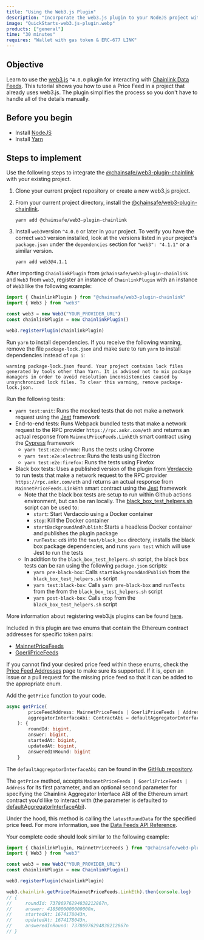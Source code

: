 ```yaml
---
title: "Using the Web3.js Plugin"
description: "Incorporate the web3.js plugin to your NodeJS project with a single line of code to natively interact with Chainlink Data Feeds."
image: "QuickStarts-web3.js-plugin.webp"
products: ["general"]
time: "30 minutes"
requires: "Wallet with gas token & ERC-677 LINK"
---
```



## Objective

Learn to use the [web3.js](https://github.com/web3/web3.js) `^4.0.0` plugin for interacting with [Chainlink Data Feeds](/data-feeds). This tutorial shows you how to use a Price Feed in a project that already uses web3.js. The plugin simplifies the process so you don't have to handle all of the details manually.

## Before you begin

- Install [NodeJS](https://nodejs.org/)
- Install [Yarn](https://yarnpkg.com/)

## Steps to implement

<Accordion title="Integrate the plugin with your existing project" number={1}>

Use the following steps to integrate the [@chainsafe/web3-plugin-chainlink](https://www.npmjs.com/package/@chainsafe/web3-plugin-chainlink) with your existing project.

1. Clone your current project repository or create a new web3.js project.

1. From your current project directory, install the [@chainsafe/web3-plugin-chainlink](https://www.npmjs.com/package/@chainsafe/web3-plugin-chainlink).

   ```shell
   yarn add @chainsafe/web3-plugin-chainlink
   ```

1. Install `web3`version `^4.0.0` or later in your project. To verify you have the correct `web3` version installed, look at the versions listed in your project's `package.json` under the `dependencies` section for `"web3": "4.1.1"` or a similar version.

   ```shell
   yarn add web3@4.1.1
   ```

</Accordion>

<Accordion title="Register the plugin with a web3.js instance" number={2}>

After importing `ChainlinkPlugin` from `@chainsafe/web3-plugin-chainlink` and `Web3` from `web3`, register an instance of `ChainlinkPlugin` with an instance of `Web3` like the following example:

```typescript
import { ChainlinkPlugin } from "@chainsafe/web3-plugin-chainlink"
import { Web3 } from "web3"

const web3 = new Web3("YOUR_PROVIDER_URL")
const chainlinkPlugin = new ChainlinkPlugin()

web3.registerPlugin(chainlinkPlugin)
```

</Accordion>

<Accordion title="Run the tests" number={3}>

Run `yarn` to install dependencies. If you receive the following warning, remove the file `package-lock.json` and make sure to run `yarn` to install dependencies instead of `npm i`:

```shell
warning package-lock.json found. Your project contains lock files generated by tools other than Yarn. It is advised not to mix package managers in order to avoid resolution inconsistencies caused by unsynchronized lock files. To clear this warning, remove package-lock.json.
```

Run the following tests:

- `yarn test:unit`: Runs the mocked tests that do not make a network request using the [Jest](https://jestjs.io/) framework
- End-to-end tests: Runs Webpack bundled tests that make a network request to the RPC provider `https://rpc.ankr.com/eth` and returns an actual response from `MainnetPriceFeeds.LinkEth` smart contract using the [Cypress](https://www.cypress.io/) framework
  - `yarn test:e2e:chrome`: Runs the tests using Chrome
  - `yarn test:e2e:electron`: Runs the tests using Electron
  - `yarn test:e2e:firefox`: Runs the tests using Firefox
- Black box tests: Uses a published version of the plugin from [Verdaccio](https://verdaccio.org/) to run tests that make a network request to the RPC provider `https://rpc.ankr.com/eth` and returns an actual response from `MainnetPriceFeeds.LinkEth` smart contract using the [Jest](https://jestjs.io/) framework
  - Note that the black box tests are setup to run within Github actions environment, but can be ran locally. The [black_box_test_helpers.sh](https://github.com/ChainSafe/web3.js-plugin-chainlink/blob/master/scripts/black_box_test_helpers.sh) script can be used to:
    - `start`: Start Verdaccio using a Docker container
    - `stop`: Kill the Docker container
    - `startBackgroundAndPublish`: Starts a headless Docker container and publishes the plugin package
    - `runTests`: `cd`s into the `test/black_box` directory, installs the black box package dependencies, and runs `yarn test` which will use Jest to run the tests
  - In addition to the `black_box_test_helpers.sh` script, the black box tests can be ran using the following `package.json` scripts:
    - `yarn pre-black-box`: Calls `startBackgroundAndPublish` from the `black_box_test_helpers.sh` script
    - `yarn test:black-box`: Calls `yarn pre-black-box` and `runTests` from the from the `black_box_test_helpers.sh` script
    - `yarn post-black-box`: Calls `stop` from the `black_box_test_helpers.sh` script

More information about registering web3.js plugins can be found [here](https://docs.web3js.org/guides/web3_plugin_guide/plugin_users#registering-the-plugin).

</Accordion>

<Accordion title="Using Price Feed Addresses" number={4}> 

Included in this plugin are two enums that contain the Ethereum contract addresses for specific token pairs:

- [MainnetPriceFeeds](https://github.com/ChainSafe/web3.js-plugin-chainlink/blob/b688d4aede593e4faf2668e565caf4882c88abc9/src/types.ts#L11)
- [GoerliPriceFeeds](https://github.com/ChainSafe/web3.js-plugin-chainlink/blob/b688d4aede593e4faf2668e565caf4882c88abc9/src/types.ts#L250)

If you cannot find your desired price feed within these enums, check the [Price Feed Addresses](/data-feeds/price-feeds/addresses) page to make sure its supported. If it is, open an issue or a pull request for the missing price feed so that it can be added to the appropriate enum.

Add the `getPrice` function to your code.

```typescript
async getPrice(
		priceFeedAddress: MainnetPriceFeeds | GoerliPriceFeeds | Address,
		aggregatorInterfaceAbi: ContractAbi = defaultAggregatorInterfaceAbi,
	): {
        roundId: bigint,
        answer: bigint,
        startedAt: bigint,
        updatedAt: bigint,
        answeredInRound: bigint
    }
```

The `defaultAggregatorInterfaceAbi` can be found in the [GitHub repository](https://github.com/ChainSafe/web3.js-plugin-chainlink/blob/master/src/aggregator_v3_interface_abi.ts).

The `getPrice` method, accepts `MainnetPriceFeeds | GoerliPriceFeeds | Address` for its first parameter, and an optional second parameter for specifying the Chainlink Aggregator Interface ABI of the Ethereum smart contract you'd like to interact with (the parameter is defaulted to [defaultAggregatorInterfaceAbi](https://github.com/ChainSafe/web3.js-plugin-chainlink/blob/master/src/aggregator_v3_interface_abi.ts)).

Under the hood, this method is calling the `latestRoundData` for the specified price feed. For more information, see the [Data Feeds API Reference](/data-feeds/price-feeds/api-reference).

Your complete code should look similar to the following example:

```typescript
import { ChainlinkPlugin, MainnetPriceFeeds } from "@chainsafe/web3-plugin-chainlink"
import { Web3 } from "web3"

const web3 = new Web3("YOUR_PROVIDER_URL")
const chainlinkPlugin = new ChainlinkPlugin()

web3.registerPlugin(chainlinkPlugin)

web3.chainlink.getPrice(MainnetPriceFeeds.LinkEth).then(console.log)
// {
//     roundId: 73786976294838212867n,
//     answer: 4185000000000000n,
//     startedAt: 1674178043n,
//     updatedAt: 1674178043n,
//     answeredInRound: 73786976294838212867n
// }
```

</Accordion>